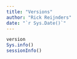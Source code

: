 ---
title: "Versions"
author: "Rick Reijnders" 
date: "`r Sys.Date()`"
---

```{r}
version
Sys.info()
sessionInfo()
```